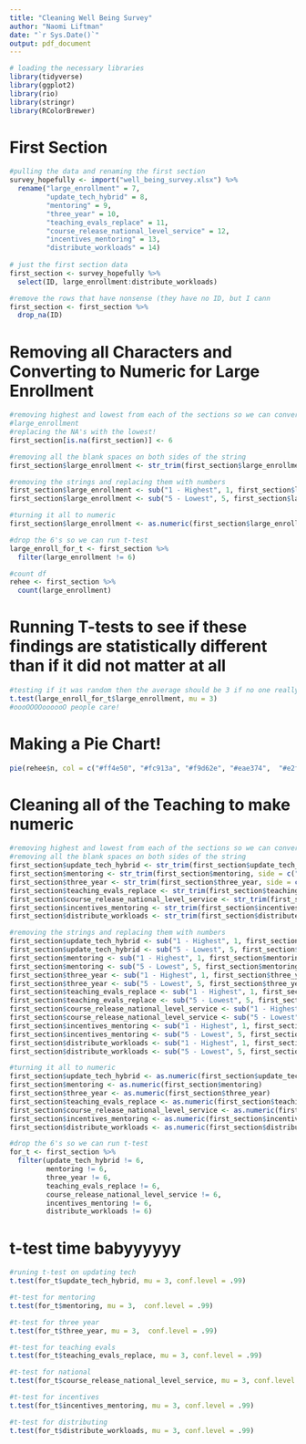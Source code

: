 ```yaml
---
title: "Cleaning Well Being Survey"
author: "Naomi Liftman"
date: "`r Sys.Date()`"
output: pdf_document
---
```


```r
# loading the necessary libraries
library(tidyverse)
library(ggplot2)
library(rio)
library(stringr)
library(RColorBrewer)
```

# First Section

```r
#pulling the data and renaming the first section
survey_hopefully <- import("well_being_survey.xlsx") %>% 
  rename("large_enrollment" = 7,
         "update_tech_hybrid" = 8,
         "mentoring" = 9,
         "three_year" = 10,
         "teaching_evals_replace" = 11,
         "course_release_national_level_service" = 12,
         "incentives_mentoring" = 13,
         "distribute_workloads" = 14)
  
# just the first section data
first_section <- survey_hopefully %>% 
  select(ID, large_enrollment:distribute_workloads)

#remove the rows that have nonsense (they have no ID, but I cann
first_section <- first_section %>% 
  drop_na(ID)

```

# Removing all Characters and Converting to Numeric for Large Enrollment
```r
#removing highest and lowest from each of the sections so we can convert to numeric
#large_enrollment
#replacing the NA's with the lowest!
first_section[is.na(first_section)] <- 6

#removing all the blank spaces on both sides of the string
first_section$large_enrollment <- str_trim(first_section$large_enrollment, side = c("both"))

#removing the strings and replacing them with numbers
first_section$large_enrollment <- sub("1 - Highest", 1, first_section$large_enrollment)
first_section$large_enrollment <- sub("5 - Lowest", 5, first_section$large_enrollment)

#turning it all to numeric
first_section$large_enrollment <- as.numeric(first_section$large_enrollment)

#drop the 6's so we can run t-test
large_enroll_for_t <- first_section %>% 
  filter(large_enrollment != 6)

#count df
rehee <- first_section %>% 
  count(large_enrollment)
```

# Running T-tests to see if these findings are statistically different than if it did not matter at all

```r
#testing if it was random then the average should be 3 if no one really has strong feelings
t.test(large_enroll_for_t$large_enrollment, mu = 3)
#oooOOOOoooooO people care!
```

# Making a Pie Chart!
```r
pie(rehee$n, col = c("#ff4e50", "#fc913a", "#f9d62e", "#eae374",  "#e2f4c7", "#fcfdf9", border = "white"), labels = c("1 - Highest", "2", "3", "4", "5 - Lowest", "No Answer"), main = "Large enrollments, challenging time schedules or difficult schedules ")
```

# Cleaning all of the Teaching to make numeric

```r
#removing highest and lowest from each of the sections so we can convert to numeric
#removing all the blank spaces on both sides of the string
first_section$update_tech_hybrid <- str_trim(first_section$update_tech_hybrid, side = c("both"))
first_section$mentoring <- str_trim(first_section$mentoring, side = c("both"))
first_section$three_year <- str_trim(first_section$three_year, side = c("both"))
first_section$teaching_evals_replace <- str_trim(first_section$teaching_evals_replace, side = c("both"))
first_section$course_release_national_level_service <- str_trim(first_section$course_release_national_level_service, side = c("both"))
first_section$incentives_mentoring <- str_trim(first_section$incentives_mentoring, side = c("both"))
first_section$distribute_workloads <- str_trim(first_section$distribute_workloads, side = c("both"))

#removing the strings and replacing them with numbers
first_section$update_tech_hybrid <- sub("1 - Highest", 1, first_section$update_tech_hybrid)
first_section$update_tech_hybrid <- sub("5 - Lowest", 5, first_section$update_tech_hybrid)
first_section$mentoring <- sub("1 - Highest", 1, first_section$mentoring)
first_section$mentoring <- sub("5 - Lowest", 5, first_section$mentoring)
first_section$three_year <- sub("1 - Highest", 1, first_section$three_year)
first_section$three_year <- sub("5 - Lowest", 5, first_section$three_year)
first_section$teaching_evals_replace <- sub("1 - Highest", 1, first_section$teaching_evals_replace)
first_section$teaching_evals_replace <- sub("5 - Lowest", 5, first_section$teaching_evals_replace)
first_section$course_release_national_level_service <- sub("1 - Highest", 1, first_section$course_release_national_level_service)
first_section$course_release_national_level_service <- sub("5 - Lowest", 5, first_section$course_release_national_level_service)
first_section$incentives_mentoring <- sub("1 - Highest", 1, first_section$incentives_mentoring)
first_section$incentives_mentoring <- sub("5 - Lowest", 5, first_section$incentives_mentoring)
first_section$distribute_workloads <- sub("1 - Highest", 1, first_section$distribute_workloads)
first_section$distribute_workloads <- sub("5 - Lowest", 5, first_section$distribute_workloads)

#turning it all to numeric
first_section$update_tech_hybrid <- as.numeric(first_section$update_tech_hybrid)
first_section$mentoring <- as.numeric(first_section$mentoring)
first_section$three_year <- as.numeric(first_section$three_year)
first_section$teaching_evals_replace <- as.numeric(first_section$teaching_evals_replace)
first_section$course_release_national_level_service <- as.numeric(first_section$course_release_national_level_service)
first_section$incentives_mentoring <- as.numeric(first_section$incentives_mentoring)
first_section$distribute_workloads <- as.numeric(first_section$distribute_workloads)

#drop the 6's so we can run t-test
for_t <- first_section %>% 
  filter(update_tech_hybrid != 6,
         mentoring != 6,
         three_year != 6,
         teaching_evals_replace != 6,
         course_release_national_level_service != 6,
         incentives_mentoring != 6,
         distribute_workloads != 6)
```

# t-test time babyyyyyy

```r
#runing t-test on updating tech
t.test(for_t$update_tech_hybrid, mu = 3, conf.level = .99)

#t-test for mentoring
t.test(for_t$mentoring, mu = 3,  conf.level = .99)

#t-test for three year
t.test(for_t$three_year, mu = 3,  conf.level = .99)

#t-test for teaching evals
t.test(for_t$teaching_evals_replace, mu = 3, conf.level = .99)

#t-test for national
t.test(for_t$course_release_national_level_service, mu = 3, conf.level = .99)

#t-test for incentives
t.test(for_t$incentives_mentoring, mu = 3, conf.level = .99)

#t-test for distributing
t.test(for_t$distribute_workloads, mu = 3, conf.level = .99)
```









